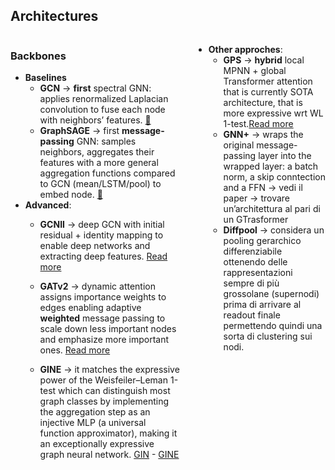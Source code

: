 ## Architectures

::: columns
::: column


### Backbones

- **Baselines**
  - **GCN** → **first** spectral GNN: applies renormalized Laplacian convolution to fuse each node with neighbors’ features. [🔗](https://arxiv.org/pdf/1609.02907.pdf) 
  - **GraphSAGE** → first **message-passing** GNN: samples neighbors, aggregates their features with a more general aggregation functions compared to GCN (mean/LSTM/pool) to embed node. [🔗](https://arxiv.org/pdf/1706.02216.pdf)


- **Advanced**: 
    - **GCNII** → deep GCN with initial residual + identity mapping to enable deep networks and extracting deep features. [Read more](https://arxiv.org/pdf/2007.02133.pdf)

    - **GATv2** → dynamic attention assigns importance weights to edges enabling adaptive **weighted** message passing to scale down less important nodes and emphasize more important ones. [Read more](https://arxiv.org/pdf/2105.14491.pdf)

    - **GINE** → it matches the expressive power of the Weisfeiler–Leman 1-test which can distinguish most graph classes by implementing the aggregation step as an injective MLP (a universal function approximator), making it an exceptionally expressive graph neural network. [GIN](https://arxiv.org/pdf/1810.00826.pdf) - [GINE](https://arxiv.org/pdf/1905.12265.pdf)


:::

::: column


- **Other approches**: 
  - **GPS** → **hybrid** local MPNN + global Transformer attention that is currently SOTA architecture, that is more expressive wrt WL 1-test.[Read more](https://arxiv.org/pdf/2205.12454.pdf) 
  - **GNN+**  → wraps the original message-passing layer into the wrapped layer: a batch norm, a skip conntection and a FFN -> vedi il paper -> trovare un'architettura al pari di un GTrasformer 
  - **Diffpool** → considera un pooling gerarchico differenziabile ottenendo delle rappresentazioni sempre di più grossolane (supernodi) prima di arrivare al readout finale permettendo quindi una sorta di clustering sui nodi. 


::: 
:::